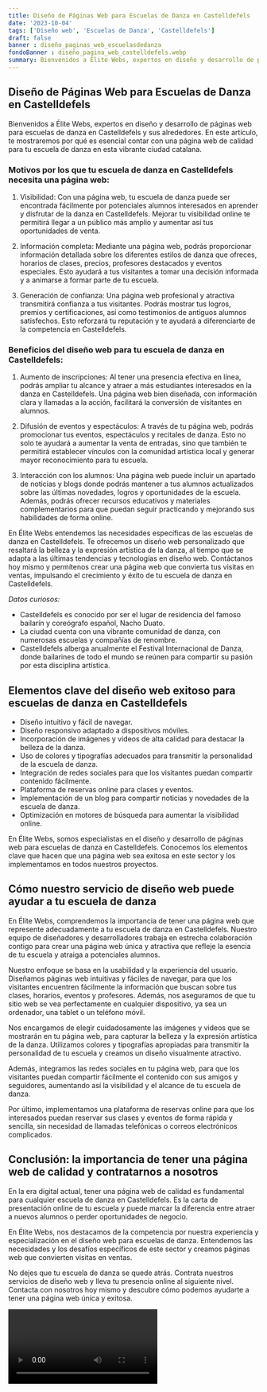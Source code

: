 ```yaml
---
title: Diseño de Páginas Web para Escuelas de Danza en Castelldefels
date: '2023-10-04'
tags: ['Diseño web', 'Escuelas de Danza', 'Castelldefels']
draft: false
banner : diseño_paginas_web_escuelasdedanza
fondoBanner : diseño_pagina_web_castelldefels.webp
summary: Bienvenidos a Élite Webs, expertos en diseño y desarrollo de páginas web para escuelas de danza en Castelldefels y sus alrededores. En este artículo, te mostraremos por qué es esencial contar con una página web de calidad para tu escuela de danza en esta vibrante ciudad catalana.
---
```


## Diseño de Páginas Web para Escuelas de Danza en Castelldefels

Bienvenidos a Élite Webs, expertos en diseño y desarrollo de páginas web para escuelas de danza en Castelldefels y sus alrededores. En este artículo, te mostraremos por qué es esencial contar con una página web de calidad para tu escuela de danza en esta vibrante ciudad catalana.

### Motivos por los que tu escuela de danza en Castelldefels necesita una página web:

1. Visibilidad: Con una página web, tu escuela de danza puede ser encontrada fácilmente por potenciales alumnos interesados en aprender y disfrutar de la danza en Castelldefels. Mejorar tu visibilidad online te permitirá llegar a un público más amplio y aumentar así tus oportunidades de venta.

2. Información completa: Mediante una página web, podrás proporcionar información detallada sobre los diferentes estilos de danza que ofreces, horarios de clases, precios, profesores destacados y eventos especiales. Esto ayudará a tus visitantes a tomar una decisión informada y a animarse a formar parte de tu escuela.

3. Generación de confianza: Una página web profesional y atractiva transmitirá confianza a tus visitantes. Podrás mostrar tus logros, premios y certificaciones, así como testimonios de antiguos alumnos satisfechos. Esto reforzará tu reputación y te ayudará a diferenciarte de la competencia en Castelldefels.

### Beneficios del diseño web para tu escuela de danza en Castelldefels:

1. Aumento de inscripciones: Al tener una presencia efectiva en línea, podrás ampliar tu alcance y atraer a más estudiantes interesados en la danza en Castelldefels. Una página web bien diseñada, con información clara y llamadas a la acción, facilitará la conversión de visitantes en alumnos.

2. Difusión de eventos y espectáculos: A través de tu página web, podrás promocionar tus eventos, espectáculos y recitales de danza. Esto no solo te ayudará a aumentar la venta de entradas, sino que también te permitirá establecer vínculos con la comunidad artística local y generar mayor reconocimiento para tu escuela.

3. Interacción con los alumnos: Una página web puede incluir un apartado de noticias y blogs donde podrás mantener a tus alumnos actualizados sobre las últimas novedades, logros y oportunidades de la escuela. Además, podrás ofrecer recursos educativos y materiales complementarios para que puedan seguir practicando y mejorando sus habilidades de forma online.

En Élite Webs entendemos las necesidades específicas de las escuelas de danza en Castelldefels. Te ofrecemos un diseño web personalizado que resaltará la belleza y la expresión artística de la danza, al tiempo que se adapta a las últimas tendencias y tecnologías en diseño web. Contáctanos hoy mismo y permítenos crear una página web que convierta tus visitas en ventas, impulsando el crecimiento y éxito de tu escuela de danza en Castelldefels.

*Datos curiosos:* 

- Castelldefels es conocido por ser el lugar de residencia del famoso bailarín y coreógrafo español, Nacho Duato.
- La ciudad cuenta con una vibrante comunidad de danza, con numerosas escuelas y compañías de renombre.
- Castelldefels alberga anualmente el Festival Internacional de Danza, donde bailarines de todo el mundo se reúnen para compartir su pasión por esta disciplina artística.

<GifSeo />

<Cta />

## Elementos clave del diseño web exitoso para escuelas de danza en Castelldefels

- Diseño intuitivo y fácil de navegar.
- Diseño responsivo adaptado a dispositivos móviles.
- Incorporación de imágenes y videos de alta calidad para destacar la belleza de la danza.
- Uso de colores y tipografías adecuados para transmitir la personalidad de la escuela de danza.
- Integración de redes sociales para que los visitantes puedan compartir contenido fácilmente.
- Plataforma de reservas online para clases y eventos.
- Implementación de un blog para compartir noticias y novedades de la escuela de danza.
- Optimización en motores de búsqueda para aumentar la visibilidad online.

En Élite Webs, somos especialistas en el diseño y desarrollo de páginas web para escuelas de danza en Castelldefels. Conocemos los elementos clave que hacen que una página web sea exitosa en este sector y los implementamos en todos nuestros proyectos.

## Cómo nuestro servicio de diseño web puede ayudar a tu escuela de danza

En Élite Webs, comprendemos la importancia de tener una página web que represente adecuadamente a tu escuela de danza en Castelldefels. Nuestro equipo de diseñadores y desarrolladores trabaja en estrecha colaboración contigo para crear una página web única y atractiva que refleje la esencia de tu escuela y atraiga a potenciales alumnos.

Nuestro enfoque se basa en la usabilidad y la experiencia del usuario. Diseñamos páginas web intuitivas y fáciles de navegar, para que los visitantes encuentren fácilmente la información que buscan sobre tus clases, horarios, eventos y profesores. Además, nos aseguramos de que tu sitio web se vea perfectamente en cualquier dispositivo, ya sea un ordenador, una tablet o un teléfono móvil.

Nos encargamos de elegir cuidadosamente las imágenes y videos que se mostrarán en tu página web, para capturar la belleza y la expresión artística de la danza. Utilizamos colores y tipografías apropiadas para transmitir la personalidad de tu escuela y creamos un diseño visualmente atractivo.

Además, integramos las redes sociales en tu página web, para que los visitantes puedan compartir fácilmente el contenido con sus amigos y seguidores, aumentando así la visibilidad y el alcance de tu escuela de danza.

Por último, implementamos una plataforma de reservas online para que los interesados puedan reservar sus clases y eventos de forma rápida y sencilla, sin necesidad de llamadas telefónicas o correos electrónicos complicados.

## Conclusión: la importancia de tener una página web de calidad y contratarnos a nosotros

En la era digital actual, tener una página web de calidad es fundamental para cualquier escuela de danza en Castelldefels. Es la carta de presentación online de tu escuela y puede marcar la diferencia entre atraer a nuevos alumnos o perder oportunidades de negocio.

En Élite Webs, nos destacamos de la competencia por nuestra experiencia y especialización en el diseño web para escuelas de danza. Entendemos las necesidades y los desafíos específicos de este sector y creamos páginas web que convierten visitas en ventas.

No dejes que tu escuela de danza se quede atrás. Contrata nuestros servicios de diseño web y lleva tu presencia online al siguiente nivel. Contacta con nosotros hoy mismo y descubre cómo podemos ayudarte a tener una página web única y exitosa.

<Video />

<CtaBot job='Escuelas de Danza' city='Castelldefels'/>

<Gmaps query='Castelldefels+españa+maps' />